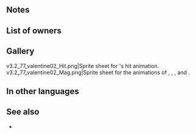 {{SkillPage Tabs}}{{Weapon Infobox
|tagid=SID_花輪
|weaponType=Red Tome
|might=8
|range=2
|effect=If unit is adjacent to an ally, grants Atk/Spd/Def/Res+3 during combat.
|cost=200
|exclusive=0
|statModifiers=0,8,0,0,0
|next=Loyal Wreath+
|promotionRarity=5
|promotionTier=1
|required=Elfire;Ruin
|properties=
}}
==Notes==
{{Combat boosts}}
==List of owners==
{{Skill Hero List}}
==Gallery==
<gallery>
v3.2_77_valentine02_Hit.png|Sprite sheet for {{PAGENAME}}'s hit animation.
v3.2_77_valentine02_Mag.png|Sprite sheet for the animations of {{PAGENAME}}, {{St|Blárblooms+}}, {{St|Gronnblooms+}}, {{St|Tharja's Hex}} and {{St|Iris's Tome}}.
</gallery>
==In other languages==
{{OtherLanguages
|japanese=花輪
|german=Loyaler Kranz
|spanishEU=Guirnalda leal
|spanishLA=Guirnalda leal
|french=Fleurs loyales
|italian=Ghirlanda leale
|chineseTW=花圈
|portuguese=Guirlanda leal
}}
==See also==
* 
{{Weapons Navbox}}